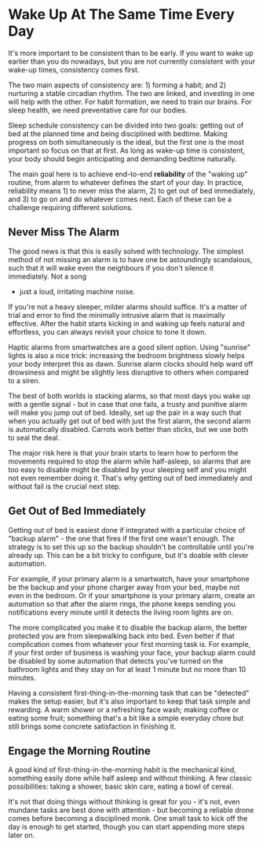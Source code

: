 # Wake Up At The Same Time Every Day

It's more important to be consistent than to be early. If you want to wake up
earlier than you do nowadays, but you are not currently consistent with your
wake-up times, consistency comes first.

The two main aspects of consistency are: 1) forming a habit; and 2) nurturing a
stable circadian rhythm. The two are linked, and investing in one will help with
the other. For habit formation, we need to train our brains. For sleep health,
we need preventative care for our bodies.

Sleep schedule consistency can be divided into two goals: getting out of bed at
the planned time and being disciplined with bedtime. Making progress on both
simultaneously is the ideal, but the first one is the most important so focus on
that at first. As long as wake-up time is consistent, your body should begin
anticipating and demanding bedtime naturally.

The main goal here is to achieve end-to-end **reliability** of the "waking up"
routine, from alarm to whatever defines the start of your day. In practice,
reliability means 1) to never miss the alarm, 2) to get out of bed immediately,
and 3) to go on and do whatever comes next. Each of these can be a challenge
requiring different solutions.

## Never Miss The Alarm

The good news is that this is easily solved with technology. The simplest method
of not missing an alarm is to have one be astoundingly scandalous, such that it
will wake even the neighbours if you don't silence it immediately. Not a song
- just a loud, irritating machine noise.

If you're not a heavy sleeper, milder alarms should suffice. It's a matter of
trial and error to find the minimally intrusive alarm that is maximally
effective. After the habit starts kicking in and waking up feels natural and
effortless, you can always revisit your choice to tone it down.

Haptic alarms from smartwatches are a good silent option. Using "sunrise" lights
is also a nice trick: increasing the bedroom brightness slowly helps your body
interpret this as dawn. Sunrise alarm clocks should help ward off drowsiness and
might be slightly less disruptive to others when compared to a siren.

The best of both worlds is stacking alarms, so that most days you wake up with a
gentle signal - but in case that one fails, a trusty and punitive alarm will
make you jump out of bed. Ideally, set up the pair in a way such that when you
actually get out of bed with just the first alarm, the second alarm is
automatically disabled. Carrots work better than sticks, but we use both to seal
the deal.

The major risk here is that your brain starts to learn how to perform the
movements required to stop the alarm while half-asleep, so alarms that are too
easy to disable might be disabled by your sleeping self and you might not even
remember doing it. That's why getting out of bed immediately and without fail is
the crucial next step.

## Get Out of Bed Immediately

Getting out of bed is easiest done if integrated with a particular choice of
"backup alarm" - the one that fires if the first one wasn't enough. The strategy
is to set this up so the backup shouldn't be controllable until you're already
up. This can be a bit tricky to configure, but it's doable with clever
automation.

For example, if your primary alarm is a smartwatch, have your smartphone be the
backup and your phone charger away from your bed, maybe not even in the bedroom.
Or if your smartphone is your primary alarm, create an automation so that after
the alarm rings, the phone keeps sending you notifications every minute until it
detects the living room lights are on.

The more complicated you make it to disable the backup alarm, the better
protected you are from sleepwalking back into bed. Even better if that
complication comes from whatever your first morning task is. For example, if
your first order of business is washing your face, your backup alarm could be
disabled by some automation that detects you've turned on the bathroom lights
and they stay on for at least 1 minute but no more than 10 minutes.

Having a consistent first-thing-in-the-morning task that can be "detected" makes
the setup easier, but it's also important to keep that task simple and
rewarding. A warm shower or a refreshing face wash; making coffee or eating some
fruit; something that's a bit like a simple everyday chore but still brings some
concrete satisfaction in finishing it.

## Engage the Morning Routine

A good kind of first-thing-in-the-morning habit is the mechanical kind,
something easily done while half asleep and without thinking. A few classic
possibilities: taking a shower, basic skin care, eating a bowl of cereal.

It's not that doing things without thinking is great for you - it's not, even
mundane tasks are best done with attention - but becoming a reliable drone comes
before becoming a disciplined monk. One small task to kick off the day is enough
to get started, though you can start appending more steps later on.
